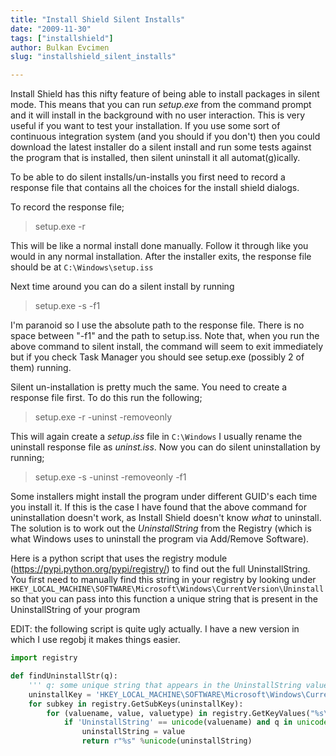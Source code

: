 ```yaml
---
title: "Install Shield Silent Installs"
date: "2009-11-30"
tags: ["installshield"]
author: Bulkan Evcimen
slug: "installshield_silent_installs"

---
```


Install Shield has this nifty feature of being able to install packages in silent mode. This means that you can run _setup.exe_ from the command prompt and it will install in the background with no user interaction. This is very useful if you want to test your installation. If you use some sort of continuous integration system (and you should if you don't) then you could download the latest installer do a silent install and run some tests against the program that is installed, then silent uninstall it all automat(g)ically.

To be able to do silent installs/un-installs you first need to record a response file that contains all the choices for the install shield dialogs.

To record the response file;

> setup.exe -r

This will be like a normal install done manually. Follow it through like you would in any normal installation. After the installer exits, the response file should be at `C:\Windows\setup.iss`

Next time around you can do a silent install by running

> setup.exe -s -f1<path to setup.iss>

I'm paranoid so I use the absolute path to the response file. There is no space between "-f1" and the path to setup.iss. Note that, when you run the
above command to silent install, the command will seem to exit immediately but if you check Task Manager you should see setup.exe (possibly 2 of them) running.

Silent un-installation is pretty much the same. You need to create a response file first. To do this run the following;

> setup.exe -r -uninst -removeonly

This will again create a _setup.iss_ file in `C:\Windows` I usually rename the uninstall response file as _uninst.iss_. Now you can do silent uninstallation by
running;

> setup.exe -s -uninst -removeonly -f1<path to response file>

Some installers might install the program under different GUID's each time you install it. If this is the case I have found that the above command for uninstallation doesn't work,
as Install Shield doesn't know _what_ to uninstall. The solution is to work out the _UninstallString_ from the Registry (which is what Windows uses to uninstall the program via Add/Remove Software).

Here is a python script that uses the registry module (https://pypi.python.org/pypi/registry/) to find out the full UninstallString. You first need to manually find this string
in your registry by looking under `HKEY_LOCAL_MACHINE\SOFTWARE\Microsoft\Windows\CurrentVersion\Uninstall` so that you can pass into this function a unique
string that is present in the UninstallString of your program

EDIT: the following script is quite ugly actually. I have a new version in which I use regobj it makes things easier.

```python
import registry

def findUninstallStr(q):
    ''' q: some unique string that appears in the UninstallString value '''
    uninstallKey = 'HKEY_LOCAL_MACHINE\SOFTWARE\Microsoft\Windows\CurrentVersion\Uninstall'
    for subkey in registry.GetSubKeys(uninstallKey):
        for (valuename, value, valuetype) in registry.GetKeyValues("%s\%s" %(uninstallKey, subkey)):
            if 'UninstallString' == unicode(valuename) and q in unicode(value):
                uninstallString = value
                return r"%s" %unicode(uninstallString)
```
